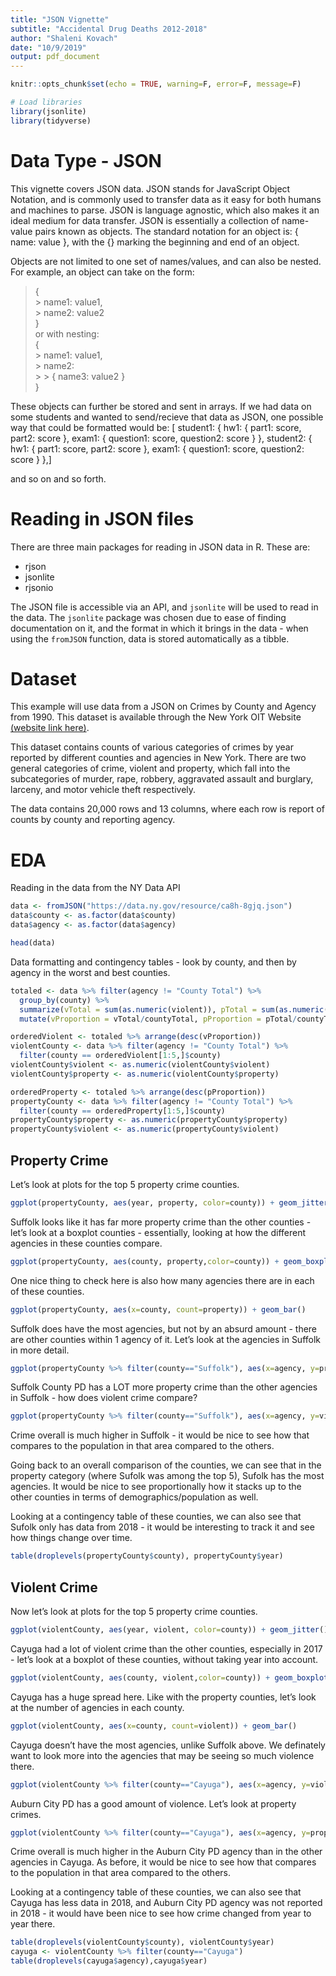 ```yaml
---
title: "JSON Vignette"
subtitle: "Accidental Drug Deaths 2012-2018" 
author: "Shaleni Kovach"
date: "10/9/2019"
output: pdf_document
---
```


```r
knitr::opts_chunk$set(echo = TRUE, warning=F, error=F, message=F)
```

```r
# Load libraries
library(jsonlite)
library(tidyverse)
```


# Data Type - JSON
This vignette covers JSON data. JSON stands for JavaScript Object Notation, and is commonly used to transfer data as it easy for both humans and machines to parse. JSON is language agnostic, which also makes it an ideal medium for data transfer. JSON is essentially a collection of name-value pairs known as objects. The standard notation for an object is: { name: value }, with the {} marking the beginning and end of an object.

Objects are not limited to one set of names/values, and can also be nested. For example, an object can take on the form:

> {  
> > name1: value1,  
> > name2: value2  
> }  
or with nesting:  
> {  
> >   name1: value1,  
> >  name2:  
> > >   { name3: value2 }  
> }  

These objects can further be stored and sent in arrays. If we had data on some students and wanted to send/recieve that data as JSON, one possible way that could be formatted would be:
[
  student1: {
    hw1: {
      part1: score,
      part2: score
    },
    exam1: {
      question1: score,
      question2: score
    }
  },
    student2: {
    hw1: {
      part1: score,
      part2: score
    },
    exam1: {
      question1: score,
      question2: score
    }
  },
]

and so on and so forth.


# Reading in JSON files
There are three main packages for reading in JSON data in R. These are:

 + rjson
 + jsonlite
 + rjsonio
 
The JSON file is accessible via an API, and `jsonlite` will be used to read in the data. The `jsonlite` package was chosen due to ease of finding documentation on it, and the format in which it brings in the data - when using the `fromJSON` function, data is stored automatically as a tibble.
 
# Dataset
This example will use data from a JSON on Crimes by County and Agency from 1990. This dataset is available through the New York OIT Website [(website link here)](https://data.ny.gov/Public-Safety/Index-Crimes-by-County-and-Agency-Beginning-1990/ca8h-8gjq).  

This dataset contains counts of various categories of crimes by year reported by different counties and agencies in New York. There are two general categories of crime, violent and property, which fall into the subcategories of murder, rape, robbery, aggravated assault and burglary, larceny, and motor vehicle theft respectively. 

The data contains 20,000 rows and 13 columns, where each row is report of counts by county and reporting agency. 

# EDA

Reading in the data from the NY Data API

```r
data <- fromJSON("https://data.ny.gov/resource/ca8h-8gjq.json")
data$county <- as.factor(data$county)
data$agency <- as.factor(data$agency)

head(data)
```

Data formatting and contingency tables - look by county, and then by agency in the worst and best counties. 

```r
totaled <- data %>% filter(agency != "County Total") %>% 
  group_by(county) %>% 
  summarize(vTotal = sum(as.numeric(violent)), pTotal = sum(as.numeric(property)), countyTotal = sum(as.numeric(total_index_crimes))) %>% 
  mutate(vProportion = vTotal/countyTotal, pProportion = pTotal/countyTotal) 

orderedViolent <- totaled %>% arrange(desc(vProportion))
violentCounty <- data %>% filter(agency != "County Total") %>% 
  filter(county == orderedViolent[1:5,]$county)
violentCounty$violent <- as.numeric(violentCounty$violent)
violentCounty$property <- as.numeric(violentCounty$property)

orderedProperty <- totaled %>% arrange(desc(pProportion))
propertyCounty <- data %>% filter(agency != "County Total") %>% 
  filter(county == orderedProperty[1:5,]$county)
propertyCounty$property <- as.numeric(propertyCounty$property)
propertyCounty$violent <- as.numeric(propertyCounty$violent)
```

## Property Crime

Let's look at plots for the top 5 property crime counties. 

```r
ggplot(propertyCounty, aes(year, property, color=county)) + geom_jitter()
```

Suffolk looks like it has far more property crime than the other counties - let's look at a boxplot counties - essentially, looking at how the different agencies in these counties compare.

```r
ggplot(propertyCounty, aes(county, property,color=county)) + geom_boxplot()
```

One nice thing to check here is also how many agencies there are in each of these counties.

```r
ggplot(propertyCounty, aes(x=county, count=property)) + geom_bar()
```

Suffolk does have the most agencies, but not by an absurd amount - there are other counties within 1 agency of it. Let's look at the agencies in Suffolk in more detail.

```r
ggplot(propertyCounty %>% filter(county=="Suffolk"), aes(x=agency, y=property, color=property)) + geom_point()
```

Suffolk County PD has a LOT more property crime than the other agencies in Suffolk - how does violent crime compare?

```r
ggplot(propertyCounty %>% filter(county=="Suffolk"), aes(x=agency, y=violent, color=violent)) + geom_point()
```

Crime overall is much higher in Suffolk - it would be nice to see how that compares to the population in that area compared to the others. 

Going back to an overall comparison of the counties, we can see that in the property category (where Sufolk was among the top 5), Sufolk has the most agencies. It would be nice to see proportionally how it stacks up to the other counties in terms of demographics/population as well.

Looking at a contingency table of these counties, we can also see that Sufolk only has data from 2018 - it would be interesting to track it and see how things change over time.

```r
table(droplevels(propertyCounty$county), propertyCounty$year)
```

## Violent Crime

Now let's look at plots for the top 5 property crime counties. 

```r
ggplot(violentCounty, aes(year, violent, color=county)) + geom_jitter()
```

Cayuga had a lot of violent crime than the other counties, especially in 2017 - let's look at a boxplot of these counties, without taking year into account.

```r
ggplot(violentCounty, aes(county, violent,color=county)) + geom_boxplot()
```

Cayuga has a huge spread here. Like with the property counties, let's look at the number of agencies in each county.

```r
ggplot(violentCounty, aes(x=county, count=violent)) + geom_bar()
```

Cayuga doesn't have the most agencies, unlike Suffolk above. We definately want to look more into the agencies that may be seeing so much violence there.

```r
ggplot(violentCounty %>% filter(county=="Cayuga"), aes(x=agency, y=violent, color=violent)) + geom_point()
```

Auburn City PD has a good amount of violence. Let's look at property crimes.

```r
ggplot(violentCounty %>% filter(county=="Cayuga"), aes(x=agency, y=property, color=property)) + geom_point()
```

Crime overall is much higher in the Auburn City PD agency than in the other agencies in Cayuga. As before, it would be nice to see how that compares to the population in that area compared to the others. 

Looking at a contingency table of these counties, we can also see that Cayuga has less data in 2018, and Auburn City PD agency was not reported in 2018 - it would have been nice to see how crime changed from year to year there.

```r
table(droplevels(violentCounty$county), violentCounty$year)
cayuga <- violentCounty %>% filter(county=="Cayuga")
table(droplevels(cayuga$agency),cayuga$year)
```
